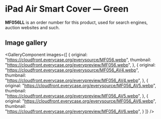 
# iPad Air Smart Cover — Green

<Callout type='info' emoji='👉🏻'>**MF056LL** is an order number for this product, used for search engines, auction websites and such.</Callout>

## Image gallery

<GalleryComponent
    images={[
      {
        original: "https://cloudfront.everycase.org/everysource/MF056.webp",
        thumbnail: "https://cloudfront.everycase.org/everypreview/MF056.webp",
      },
      {
        original: "https://cloudfront.everycase.org/everysource/MF056_AV4.webp",
        thumbnail: "https://cloudfront.everycase.org/everypreview/MF056_AV4.webp",
      },
      {
        original: "https://cloudfront.everycase.org/everysource/MF056_AV5.webp",
        thumbnail: "https://cloudfront.everycase.org/everypreview/MF056_AV5.webp",
      },
      {
        original: "https://cloudfront.everycase.org/everysource/MF056_AV6.webp",
        thumbnail: "https://cloudfront.everycase.org/everypreview/MF056_AV6.webp",
      }
    ]}
  />
